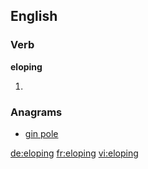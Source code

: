 
==English==

===Verb===
'''eloping'''

# {{present participle of|[[elope]]}}

===Anagrams===
* [[gin pole#English|gin pole]]

[[de:eloping]]
[[fr:eloping]]
[[vi:eloping]]